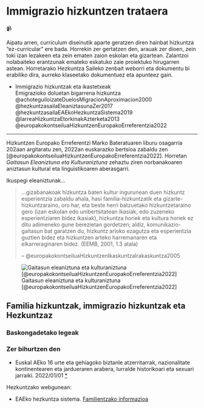 # Immigrazio hizkuntzen trataera

📹

<!-- -   [ ] Topa hezkuntzako webgunian -->

<!-- -   [ ] Topa adibidiak -->

<!-- -   [ ] Topa... -->

Aipatu arren, curriculum diseinutik aparte geratzen diren hainbat hizkuntza "ez-curricular" ere bada. Horrekin zer gertatzen den, arauak zer dioen, zein toki izan lezakeen eta zein ematen zaion eskolan eta gizartean. Zalantzoi nolabaiteko erantzunak emateko eskatuko zaie proiektuko hirugarren astean. Horretarako Hezkuntza Saileko zenbait weborri eta dokumentu bi erabiliko dira, aurreko klaseetako dokumentuez eta apunteez gain.

-   Immigrazio hizkuntzak eta ikastetxeak\
    Emigrazioko doluetan bigarrena hizkuntza @achoteguiloizateDuelosMigracionAproximacion2000\
    @hezkuntzasailaEleaniztasunaZer2017\
    @hezkuntzasailaEAEkoHezkuntzaSistema2019\
    @larreaHizkuntzaEtorkinakAzterketa2013\
    @europakokontseiluaHizkuntzenEuropakoErreferentzia2022

------------------------------------------------------------------------

Hizkuntzen Europako Erreferentzi Marko Bateratuaren liburu osagarria 202aan argitaratu zen, 2022an euskarazko bertsioa zabaldu zen [@europakokontseiluaHizkuntzenEuropakoErreferentzia2022]. Horretan *Gaitasun Eleaniztuna eta Kulturaniztuna* zehaztu ziren norbanakoaren aniztasun kultural eta linguistikoaren aberasgarri.

Ikuspegi eleaniztunak...

> ...gizabanakoak hizkuntza baten kultur ingurunean duen hizkuntz esperientzia zabaldu ahala, hasi familia-hizkuntzatik eta gizarte-hizkuntzaraino, oro har, eta beste herri batzuetako hizkuntzetaraino gero (izan eskolan edo unibertsitatean ikasiak, edo zuzeneko esperientziaren bidez ikasiak), hizkuntza horiek eta kultura horiek ez ditu adimeneko gune berezietan gordetzen; aldiz, komunikazio-gaitasun bat garatzen du, hizkuntz arloko ezagutza eta esperientzia guztien bidez eta hizkuntzen arteko harremanaren eta elkarreraginaren bidez. (EEMB, 2001, 1.3 atala)
>
> -- @europakokontseiluaHizkuntzenIkaskuntzaIrakaskuntza2005

![Gaitasun eleaniztuna eta kulturaniztuna \[\@europakokontseiluaHizkuntzenEuropakoErreferentzia2022\]](images/clipboard-525234506.png)

## Familia hizkuntzak, immigrazio hizkuntzak eta Hezkuntzaz

### Baskongadetako legeak

### Zer bihurtzen den

-   Euskal AEko 16 urte eta gehiagoko biztanle atzerritarrak, nazionalitate kontinentearen eta jardueraren arabera, lurralde historikoari eta sexuari jarraiki. 2022/01/01 [\*](https://eu.eustat.eus/elementos/ele0013700/euskal-aeko-16-urte-eta-gehiagoko-biztanle-atzerritarrak-nazionalitate-kontinentearen-eta-jardueraren-arabera-lurralde-historikoari-eta-sexuari-jarraiki/tbl0013791_e.html)

Hezkuntzako webgunean:

-   EAEko hezkuntza sistema. [Familientzako informazioa](EAEko hezkuntza sistema. Familientzako informazioa)
